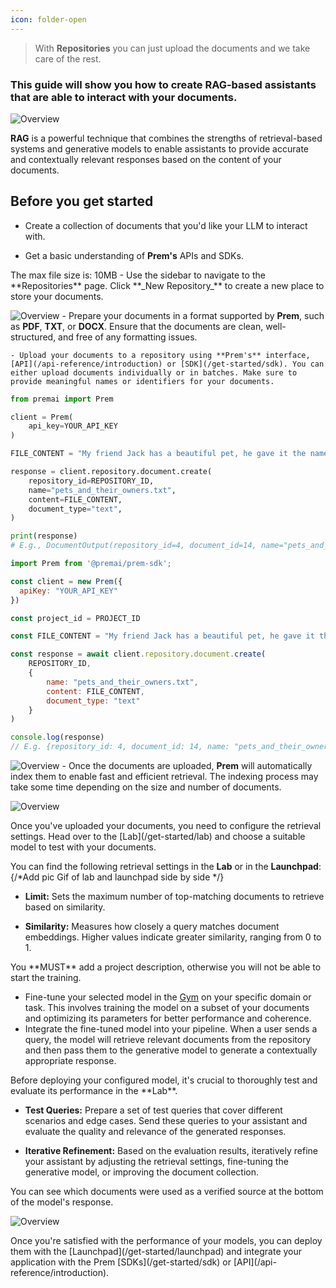 ```yaml
---
icon: folder-open
---
```


> With **Repositories** you can just upload the documents and we take care of the rest. 

### This guide will show you how to create **RAG-based** assistants that are able to interact with your documents. 

<img
  src="https://static.premai.io/prem-saas-docs/repositories-guide/repositoriesDocumentPage.png"
  alt="Overview"
/>

**RAG** is a powerful technique that combines the strengths of retrieval-based systems and generative models to enable assistants to provide accurate and contextually relevant responses based on the content of your documents.



## Before you get started

- Create a collection of documents that you'd like your LLM to interact with.

- Get a basic understanding of **Prem's** APIs and SDKs.

<Steps>
  <Step title="Create A Repository and Upload Your Documents">
  <Tip>
    The max file size is: 10MB
  </Tip>
    - Use the sidebar to navigate to the **Repositories** page. Click **_New Repository_** to create a new place to store your documents. 

<img
  src="https://static.premai.io/prem-saas-docs/repositories-guide/repoSidebar.gif"
  alt="Overview"
/>
    - Prepare your documents in a format supported by **Prem**, such as **PDF**, **TXT**, or **DOCX**. Ensure that the documents are clean, well-structured, and free of any formatting issues.

    - Upload your documents to a repository using **Prem's** interface, [API](/api-reference/introduction) or [SDK](/get-started/sdk). You can either upload documents individually or in batches. Make sure to provide meaningful names or identifiers for your documents.
<CodeGroup>

```python Python
from premai import Prem

client = Prem(
    api_key=YOUR_API_KEY
)

FILE_CONTENT = "My friend Jack has a beautiful pet, he gave it the name Sparky, [...]"

response = client.repository.document.create(
	repository_id=REPOSITORY_ID,
	name="pets_and_their_owners.txt",
	content=FILE_CONTENT,
	document_type="text",
)

print(response)
# E.g., DocumentOutput(repository_id=4, document_id=14, name="pets_and_their_owners.txt", type="text", status="UPLOADED", chunk_count=0, error=None)
```

```javascript JavaScript
import Prem from '@premai/prem-sdk';

const client = new Prem({
  apiKey: "YOUR_API_KEY"
})

const project_id = PROJECT_ID

const FILE_CONTENT = "My friend Jack has a beautiful pet, he gave it the name Sparky, [...]"

const response = await client.repository.document.create(
    REPOSITORY_ID,
    {
        name: "pets_and_their_owners.txt",
        content: FILE_CONTENT,
        document_type: "text"
    }
)

console.log(response)
// E.g. {repository_id: 4, document_id: 14, name: "pets_and_their_owners.txt", type: "text", status: "UPLOADED", chunk_count: 0, error: null}
```



</CodeGroup>

<img
  src="https://static.premai.io/prem-saas-docs/repositories-guide/uploadDocs.gif"
  alt="Overview"
/>
    - Once the documents are uploaded, **Prem** will automatically index them to enable fast and efficient retrieval. 
  <Warning>
  The indexing process may take some time depending on the size and number of documents.  
  </Warning>
  
   <img
  src="https://static.premai.io/prem-saas-docs/repositories-guide/indexes.png"
  alt="Overview"
/>

    
  </Step>
  <Step title="Choose a Model and Configure Retrieval Settings">
  Once you've uploaded your documents, you need to configure the retrieval settings. Head over to the [Lab](/get-started/lab) and choose a suitable model to test with your documents.
  
   You can find the following retrieval settings in the **Lab** or in the **Launchpad**:
{/*Add pic Gif of lab and launchpad side by side */}
  - **Limit:** Sets the maximum number of top-matching documents to retrieve based on similarity.
  
  - **Similarity:** Measures how closely a query matches document embeddings. Higher values indicate greater similarity, ranging from 0 to 1.
  
  </Step>

  <Step title ="Fine-tune the model with the Gym">

  <Warning>
    You **MUST** add a project description, otherwise you will not be able to start the training.
  </Warning>

  - Fine-tune your selected model in the [Gym](/get-started/gym) on your specific domain or task. This involves training the model on a subset of your documents and optimizing its parameters for better performance and coherence.
  - Integrate the fine-tuned model into your pipeline. When a user sends a query, the model will retrieve relevant documents from the repository and then pass them to the generative model to generate a contextually appropriate response.

  </Step>
  <Step title = "Testing and Evaluation">
Before deploying your configured model, it's crucial to thoroughly test and evaluate its performance in the **Lab**.

 - **Test Queries:** Prepare a set of test queries that cover different scenarios and edge cases. Send these queries to your assistant and evaluate the quality and relevance of the generated responses.

 - **Iterative Refinement:** Based on the evaluation results, iteratively refine your assistant by adjusting the retrieval settings, fine-tuning the generative model, or improving the document collection.
  
  <Note>You can see which documents were used as a verified source at the bottom of the model's response.</Note>
  
  <img
  src="https://static.premai.io/prem-saas-docs/repositories-guide/testRepo.png"
  alt="Overview"
/>
  
  </Step>

  <Step title = "Deployment and Integration">
  Once you're satisfied with the performance of your models, you can deploy them with the [Launchpad](/get-started/launchpad) and integrate your application with the Prem [SDKs](/get-started/sdk) or [API](/api-reference/introduction).
  </Step>

</Steps>
